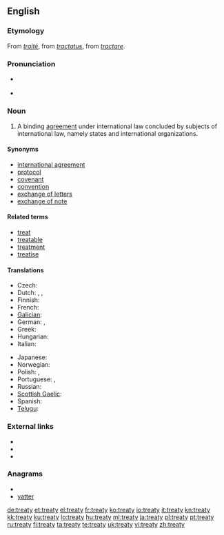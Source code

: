==English==
{{wikipedia}}

===Etymology===
From {{etyl|fro}} ''[[traité]]'', from {{etyl|la}} ''[[tractatus]]'', from ''[[tractare]]''.

===Pronunciation===
* {{a|UK}} {{IPA|/ˈtriː.ti/}}
* {{audio|en-us-treaty.ogg|Audio (US)}}

===Noun===
{{en-noun|treat|ies}}

# {{international law}} A binding [[agreement]] under international law concluded by subjects of international law, namely states and international organizations.

====Synonyms====
* [[international agreement]]
* [[protocol]]
* [[covenant]]
* [[convention]]
* [[exchange of letters]]
* [[exchange of note]]

====Related terms====
* [[treat]]
* [[treatable]]
* [[treatment]]
* [[treatise]]

====Translations====
{{trans-top|binding an agreement under international law}}
* Czech: {{t-|cs|mezinárodní smlouva|f}}
* Dutch: {{t+|nl|verdrag}}, {{t+|nl|overeenkomst}}, {{t|nl|traktaat}}
* Finnish: {{t+|fi|sopimus}}
* French: {{t+|fr|traité|m}}
* [[Galician]]: {{t-|gl|tratado|m|xs=Galician}}
* German: {{t+|de|Vertrag|m}}, {{t+|de|Bündnis|n}}
* Greek: {{t+|el|συνθήκη|f|tr=sinthíki}}
* Hungarian: {{t+|hu|szerződés}}
* Italian: {{t+|it|trattato|m}}
{{trans-mid}}
* Japanese: {{t+|ja|条約|tr=jōyaku}}
* Norwegian: {{t|no|traktat|m}}
* Polish: {{t|pl|traktat}}, {{t+|pl|umowa}}
* Portuguese: {{t+|pt|tratado|m}},{{t-|pt|acordo|m}}
* Russian: {{t+|ru|договор|m|tr=dogovór, dógovor}}
* [[Scottish Gaelic]]: {{t-|gd|cùmhnant|m|xs=Scottish Gaelic}}
* Spanish: {{t-|es|tratado|m}}
* [[Telugu]]: {{t|te|ఒడంబడిక|tr=oDambaDika}}
{{trans-bottom}}

===External links===
* {{R:Webster 1913}}
* {{R:Century 1911}}
* {{R:OneLook}}

===Anagrams===
* {{alphagram|aertty}}
* [[yatter#English|yatter]]

[[de:treaty]]
[[et:treaty]]
[[el:treaty]]
[[fr:treaty]]
[[ko:treaty]]
[[io:treaty]]
[[it:treaty]]
[[kn:treaty]]
[[kk:treaty]]
[[ku:treaty]]
[[lo:treaty]]
[[hu:treaty]]
[[ml:treaty]]
[[ja:treaty]]
[[pl:treaty]]
[[pt:treaty]]
[[ru:treaty]]
[[fi:treaty]]
[[ta:treaty]]
[[te:treaty]]
[[uk:treaty]]
[[vi:treaty]]
[[zh:treaty]]